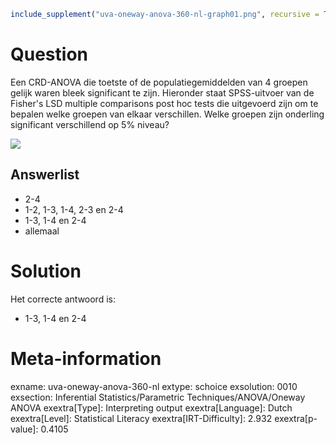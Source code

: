 ```r
include_supplement("uva-oneway-anova-360-nl-graph01.png", recursive = TRUE)
```

Question
========

Een CRD-ANOVA die toetste of de populatiegemiddelden van 4 groepen
gelijk waren bleek significant te zijn. Hieronder staat SPSS-uitvoer van
de Fisher\'s LSD multiple comparisons post hoc tests die uitgevoerd zijn
om te bepalen welke groepen van elkaar verschillen. Welke groepen zijn
onderling significant verschillend op 5% niveau?

![](uva-oneway-anova-360-nl-graph01.png)

Answerlist
----------

* 2-4
* 1-2, 1-3, 1-4, 2-3 en 2-4
* 1-3, 1-4 en 2-4
* allemaal

Solution
========

Het correcte antwoord is: 

* 1-3, 1-4 en 2-4

Meta-information
================
exname: uva-oneway-anova-360-nl
extype: schoice
exsolution: 0010
exsection: Inferential Statistics/Parametric Techniques/ANOVA/Oneway ANOVA
exextra[Type]: Interpreting output
exextra[Language]: Dutch
exextra[Level]: Statistical Literacy
exextra[IRT-Difficulty]: 2.932
exextra[p-value]: 0.4105
